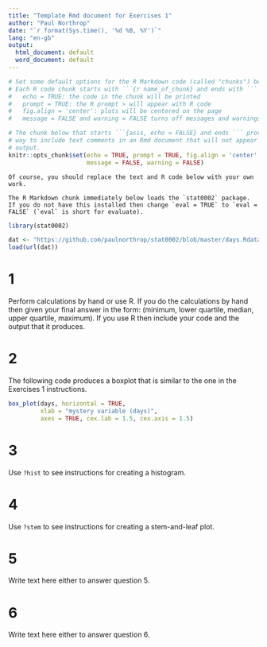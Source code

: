 ```yaml
---
title: "Template Rmd document for Exercises 1"
author: "Paul Northrop"
date: "`r format(Sys.time(), '%d %B, %Y')`"
lang: "en-gb"
output: 
  html_document: default
  word_document: default
---
```


```r
# Set some default options for the R Markdown code (called "chunks") below
# Each R code chunk starts with ```{r name_of_chunk} and ends with ```
#   echo = TRUE: the code in the chunk will be printed
#   prompt = TRUE: the R prompt > will appear with R code
#   fig.align = 'center': plots will be centered on the page
#   message = FALSE and warning = FALSE turns off messages and warnings

# The chunk below that starts ```{asis, echo = FALSE} and ends ``` provides a
# way to include text comments in an Rmd document that will not appear in the 
# output.
knitr::opts_chunk$set(echo = TRUE, prompt = TRUE, fig.align = 'center',
                      message = FALSE, warning = FALSE)
```

```asis
Of course, you should replace the text and R code below with your own work.

The R Markdown chunk immediately below loads the `stat0002` package. If you do not have this installed then change `eval = TRUE` to `eval = FALSE` (`eval` is short for evaluate).
```

```r
library(stat0002)
```

```r
dat <- "https://github.com/paulnorthrop/stat0002/blob/master/days.Rdata?raw=true"
load(url(dat))
```

# 1 

Perform calculations by hand or use R. If you do the calculations by hand then given your final answer in the form: (minimum, lower quartile, median, upper quartile, maximum). If you use R then include your code and the output that it produces.

# 2

The following code produces a boxplot that is similar to the one in the Exercises 1 instructions.

```r
box_plot(days, horizontal = TRUE, 
         xlab = "mystery variable (days)",
         axes = TRUE, cex.lab = 1.5, cex.axis = 1.5)
```
# 3

Use `?hist` to see instructions for creating a histogram.

# 4

Use `?stem` to see instructions for creating a stem-and-leaf plot.

# 5

Write text here either to answer question 5.

# 6

Write text here either to answer question 6.
